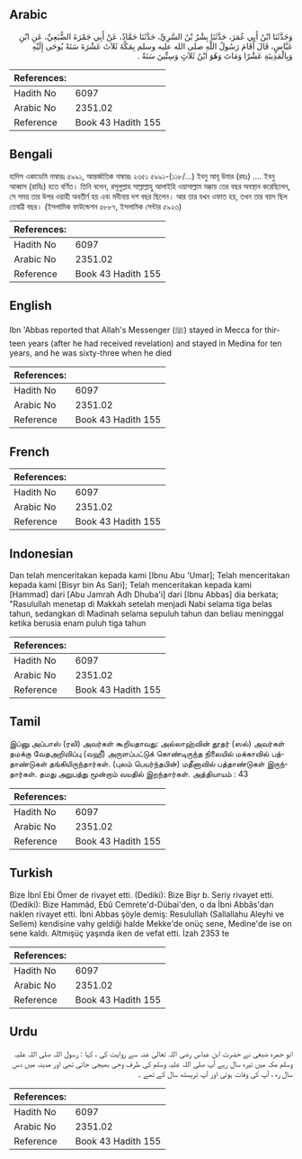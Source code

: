 ## Arabic


<div dir="rtl" lang="ar" style={{fontSize:'larger',backgroundColor:'#f8f9fa',padding:20}}>
وَحَدَّثَنَا ابْنُ أَبِي عُمَرَ، حَدَّثَنَا بِشْرُ بْنُ السَّرِيِّ، حَدَّثَنَا حَمَّادٌ، عَنْ أَبِي جَمْرَةَ الضُّبَعِيِّ، عَنِ ابْنِ عَبَّاسٍ، قَالَ أَقَامَ رَسُولُ اللَّهِ صلى الله عليه وسلم بِمَكَّةَ ثَلاَثَ عَشْرَةَ سَنَةً يُوحَى إِلَيْهِ وَبِالْمَدِينَةِ عَشْرًا وَمَاتَ وَهُوَ ابْنُ ثَلاَثٍ وَسِتِّينَ سَنَةً ‏.‏
</div>
<div style={{backgroundColor:'#f8f9fa',padding:20, marginBottom: 10}}><table> <thead> <tr> <th>References:</th> <th></th> </tr> </thead> <tbody><tr><td>Hadith No</td><td>6097</td></tr><tr><td>Arabic No</td><td>2351.02</td></tr><tr><td>Reference</td><td>Book 43 Hadith 155</td></tr></tbody></table></div>

## Bengali


<div dir="ltr" lang="bn" style={{fontSize:'larger',backgroundColor:'#f8f9fa',padding:20}}>
হাদিস একাডেমি নাম্বারঃ ৫৯৯১, আন্তর্জাতিক নাম্বারঃ ২৩৫১ ৫৯৯১-(১১৮/…) ইবনু আবূ উমার (রহঃ) .... ইবনু আব্বাস (রাযিঃ) হতে বর্ণিত। তিনি বলেন, রসূলুল্লাহ সাল্লাল্লাহু আলাইহি ওয়াসাল্লাম মক্কায় তের বছর অবস্থান করেছিলেন, সে সময় তার উপর ওয়াহী অবতীর্ণ হয় এবং মদীনায় দশ বছর ছিলেন। আর তার যখন ওফাত হয়, তখন তার বয়স ছিল তেষট্টি বছর। (ইসলামিক ফাউন্ডেশন ৫৮৮৭, ইসলামিক সেন্টার ৫৯২৩)
</div>
<div style={{backgroundColor:'#f8f9fa',padding:20, marginBottom: 10}}><table> <thead> <tr> <th>References:</th> <th></th> </tr> </thead> <tbody><tr><td>Hadith No</td><td>6097</td></tr><tr><td>Arabic No</td><td>2351.02</td></tr><tr><td>Reference</td><td>Book 43 Hadith 155</td></tr></tbody></table></div>

## English


<div dir="ltr" lang="en" style={{fontSize:'larger',backgroundColor:'#f8f9fa',padding:20}}>
Ibn 'Abbas reported that Allah's Messenger (ﷺ) stayed in Mecca for thirteen years (after he had received revelation) and stayed in Medina for ten years, and he was sixty-three when he died
</div>
<div style={{backgroundColor:'#f8f9fa',padding:20, marginBottom: 10}}><table> <thead> <tr> <th>References:</th> <th></th> </tr> </thead> <tbody><tr><td>Hadith No</td><td>6097</td></tr><tr><td>Arabic No</td><td>2351.02</td></tr><tr><td>Reference</td><td>Book 43 Hadith 155</td></tr></tbody></table></div>

## French


<div dir="ltr" lang="fr" style={{fontSize:'larger',backgroundColor:'#f8f9fa',padding:20}}>

</div>
<div style={{backgroundColor:'#f8f9fa',padding:20, marginBottom: 10}}><table> <thead> <tr> <th>References:</th> <th></th> </tr> </thead> <tbody><tr><td>Hadith No</td><td>6097</td></tr><tr><td>Arabic No</td><td>2351.02</td></tr><tr><td>Reference</td><td>Book 43 Hadith 155</td></tr></tbody></table></div>

## Indonesian


<div dir="ltr" lang="id" style={{fontSize:'larger',backgroundColor:'#f8f9fa',padding:20}}>
Dan telah menceritakan kepada kami [Ibnu Abu 'Umar]; Telah menceritakan kepada kami [Bisyr bin As Sari]; Telah menceritakan kepada kami [Hammad] dari [Abu Jamrah Adh Dhuba'i] dari [Ibnu Abbas] dia berkata; "Rasulullah menetap di Makkah setelah menjadi Nabi selama tiga belas tahun, sedangkan di Madinah selama sepuluh tahun dan beliau meninggal ketika berusia enam puluh tiga tahun
</div>
<div style={{backgroundColor:'#f8f9fa',padding:20, marginBottom: 10}}><table> <thead> <tr> <th>References:</th> <th></th> </tr> </thead> <tbody><tr><td>Hadith No</td><td>6097</td></tr><tr><td>Arabic No</td><td>2351.02</td></tr><tr><td>Reference</td><td>Book 43 Hadith 155</td></tr></tbody></table></div>

## Tamil


<div dir="ltr" lang="ta" style={{fontSize:'larger',backgroundColor:'#f8f9fa',padding:20}}>
இப்னு அப்பாஸ் (ரலி) அவர்கள் கூறியதாவது: அல்லாஹ்வின் தூதர் (ஸல்) அவர்கள் தமக்கு வேதஅறிவிப்பு (வஹீ) அருளப்பட்டுக் கொண்டிருந்த நிலையில் மக்காவில் பத்தாண்டுகள் தங்கியிருந்தார்கள். (புலம் பெயர்ந்தபின்) மதீனாவில் பத்தாண்டுகள் இருந்தார்கள். தமது அறுபத்து மூன்றாம் வயதில் இறந்தார்கள். அத்தியாயம் : 43
</div>
<div style={{backgroundColor:'#f8f9fa',padding:20, marginBottom: 10}}><table> <thead> <tr> <th>References:</th> <th></th> </tr> </thead> <tbody><tr><td>Hadith No</td><td>6097</td></tr><tr><td>Arabic No</td><td>2351.02</td></tr><tr><td>Reference</td><td>Book 43 Hadith 155</td></tr></tbody></table></div>

## Turkish


<div dir="ltr" lang="tr" style={{fontSize:'larger',backgroundColor:'#f8f9fa',padding:20}}>
Bize İbnî Ebi Ömer de rivayet etti. (Dediki): Bize Bişr b. Seriy rivayet etti. (Dediki): Bize Hammâd, Ebû Cemrete'd-Dübai'den, o da İbni Abbâs'dan naklen rivayet etti. İbni Abbas şöyle demiş: Resulullah (Sallallahu Aleyhi ve Sellem) kendisine vahy geldiği halde Mekke'de onüç sene, Medine'de ise on sene kaldı. Altmışüç yaşında iken de vefat etti. İzah 2353 te
</div>
<div style={{backgroundColor:'#f8f9fa',padding:20, marginBottom: 10}}><table> <thead> <tr> <th>References:</th> <th></th> </tr> </thead> <tbody><tr><td>Hadith No</td><td>6097</td></tr><tr><td>Arabic No</td><td>2351.02</td></tr><tr><td>Reference</td><td>Book 43 Hadith 155</td></tr></tbody></table></div>

## Urdu


<div dir="rtl" lang="ur" style={{fontSize:'larger',backgroundColor:'#f8f9fa',padding:20}}>
ابو جمرہ ضبعی نے حضرت ابن عباس رضی اللہ تعالیٰ عنہ سے روایت کی ، کہا : رسول اللہ صلی اللہ علیہ وسلم مکہ میں تیرہ سال رہے آپ صلی اللہ علیہ وسلم کی طرف وحی بھیجی جاتی تھی اور مدینہ میں دس سال رہ ، آپ کی وفات ہوئی اور آپ تریسٹھ سال کے تھے ۔
</div>
<div style={{backgroundColor:'#f8f9fa',padding:20, marginBottom: 10}}><table> <thead> <tr> <th>References:</th> <th></th> </tr> </thead> <tbody><tr><td>Hadith No</td><td>6097</td></tr><tr><td>Arabic No</td><td>2351.02</td></tr><tr><td>Reference</td><td>Book 43 Hadith 155</td></tr></tbody></table></div>